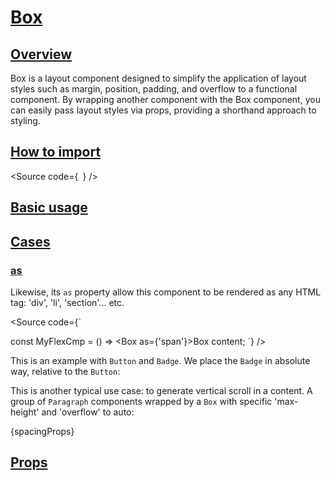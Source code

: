 


<Meta of={Stories} />

# [Box](#box)

## [Overview](#overview)

Box is a layout component designed to simplify the application of layout styles such as margin, position, padding, and overflow to a functional component.
By wrapping another component with the Box component, you can easily pass layout styles via props, providing a shorthand approach to styling.

## [How to import](#how-to-import)

<Source
  code={`
`}
/>

## [Basic usage](#basic-usage)

<Canvas of={Stories.Base} />

## [Cases](#cases)

### [as](#as)

Likewise, its `as` property allow this component to be rendered as any HTML tag:
'div', 'li', 'section'... etc.

<Source
  code={`

const MyFlexCmp = () => <Box as={'span'}>Box content</Box>;
`}
/>

This is an example with `Button` and `Badge`. We place the `Badge` in absolute
way, relative to the `Button`:

<Canvas of={CaseStories.PlacingFunctionalComponents} />

This is another typical use case: to generate vertical scroll in a content.
A group of `Paragraph` components wrapped by a `Box` with specific 'max-height'
and 'overflow' to auto:

<Canvas of={CaseStories.Scrolled} />

<Markdown>{spacingProps}</Markdown>

## [Props](#props)

<ArgTypes of={Stories} />
